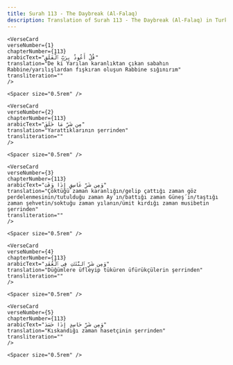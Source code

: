 ```yaml
---
title: Surah 113 - The Daybreak (Al-Falaq)  
description: Translation of Surah 113 - The Daybreak (Al-Falaq) in Turkish
---
```







    <VerseCard 
    verseNumber={1}
    chapterNumber={113}
    arabicText="قُلْ أَعُوذُ بِرَبِّ ٱلْفَلَقِ"
    translation="De ki Yarılan karanlıktan çıkan sabahın Rabbine/yarılışlardan fışkıran oluşun Rabbine sığınırım"
    transliteration=""
    />

    <Spacer size="0.5rem" />
                
    <VerseCard 
    verseNumber={2}
    chapterNumber={113}
    arabicText="مِن شَرِّ مَا خَلَقَ"
    translation="Yarattıklarının şerrinden"
    transliteration=""
    />

    <Spacer size="0.5rem" />
                
    <VerseCard 
    verseNumber={3}
    chapterNumber={113}
    arabicText="وَمِن شَرِّ غَاسِقٍ إِذَا وَقَبَ"
    translation="Çöktüğü zaman karanlığın/gelip çattığı zaman göz perdelenmesinin/tutulduğu zaman Ay´ın/battığı zaman Güneş´in/taştığı zaman şehvetin/soktuğu zaman yılanın/ümit kırdığı zaman musibetin şerrinden"
    transliteration=""
    />

    <Spacer size="0.5rem" />
                
    <VerseCard 
    verseNumber={4}
    chapterNumber={113}
    arabicText="وَمِن شَرِّ ٱلنَّفَّٰثَٰتِ فِى ٱلْعُقَدِ"
    translation="Düğümlere üfleyip tüküren üfürükçülerin şerrinden"
    transliteration=""
    />

    <Spacer size="0.5rem" />
                
    <VerseCard 
    verseNumber={5}
    chapterNumber={113}
    arabicText="وَمِن شَرِّ حَاسِدٍ إِذَا حَسَدَ"
    translation="Kıskandığı zaman hasetçinin şerrinden"
    transliteration=""
    />

    <Spacer size="0.5rem" />
                